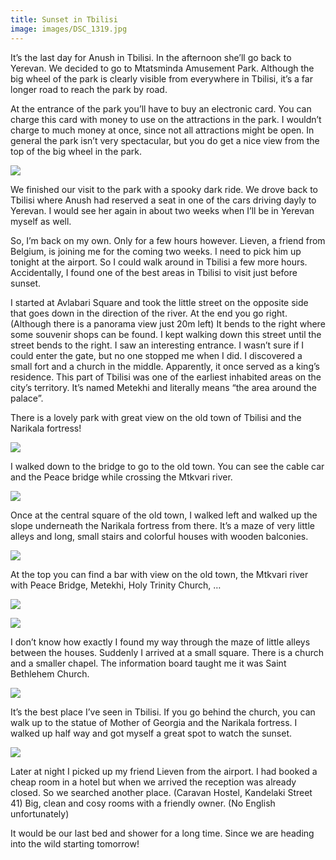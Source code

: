 ```yaml
---
title: Sunset in Tbilisi
image: images/DSC_1319.jpg
---
```


It’s the last day for Anush in Tbilisi. In the afternoon she’ll go back to Yerevan. We decided to go to Mtatsminda Amusement Park. Although the big wheel of the park is clearly visible from everywhere in Tbilisi, it’s a far longer road to reach the park by road.

At the entrance of the park you’ll have to buy an electronic card. You can charge this card with money to use on the attractions in the park. I wouldn’t charge to much money at once, since not all attractions might be open. In general the park isn’t very spectacular, but you do get a nice view from the top of the big wheel in the park.

<Image
    src="images/DSC_1300.jpg"
    caption="The big wheel of the Mtatsminda Amusement Park just outside Tbilisi"
/>

We finished our visit to the park with a spooky dark ride. We drove back to Tbilisi where Anush had reserved a seat in one of the cars driving dayly to Yerevan. I would see her again in about two weeks when I’ll be in Yerevan myself as well.

So, I’m back on my own. Only for a few hours however. Lieven, a friend from Belgium, is joining me for the coming two weeks. I need to pick him up tonight at the airport. So I could walk around in Tbilisi a few more hours. Accidentally, I found one of the best areas in Tbilisi to visit just before sunset.

I started at Avlabari Square and took the little street on the opposite side that goes down in the direction of the river. At the end you go right. (Although there is a panorama view just 20m left) It bends to the right where some souvenir shops can be found. I kept walking down this street until the street bends to the right. I saw an interesting entrance. I wasn’t sure if I could enter the gate, but no one stopped me when I did. I discovered a small fort and a church in the middle. Apparently, it once served as a king’s residence. This part of Tbilisi was one of the earliest inhabited areas on the city’s territory. It’s named Metekhi and literally means “the area around the palace”.

There is a lovely park with great view on the old town of Tbilisi and the Narikala fortress!

<Image
    src="images/DSC_1303.jpg"
    caption="The Old Town of Tbilisi is situated at the bottom of the Narikala Fortress"
/>

I walked down to the bridge to go to the old town. You can see the cable car and the Peace bridge while crossing the Mtkvari river.

<Image
    src="images/DSC_1314.jpg"
    caption="Bridge of Peace and the Aerial Tramway over the Kura river in Tbilisi."
/>

Once at the central square of the old town, I walked left and walked up the slope underneath the Narikala fortress from there. It’s a maze of very little alleys and long, small stairs and colorful houses with wooden balconies.

<Image
    src="images/DSC_1319.jpg"
    caption="Typical wooden balconies and Narikala Fortress"
/>

At the top you can find a bar with view on the old town, the Mtkvari river with Peace Bridge, Metekhi, Holy Trinity Church, …

<Image
    src="images/DSC_1325.jpg"
    caption="Both ancient and modern architecture can be found in Tbilisi."
/>


<Image
    src="images/DSC_1332.jpg"
    caption="Through a maze of little alleys you’ll make your way up to Church of Bethlehem. Do you notice the cats? 🙂"
    portrait
/>

I don’t know how exactly I found my way through the maze of little alleys between the houses. Suddenly I arrived at a small square. There is a church and a smaller chapel. The information board taught me it was Saint Bethlehem Church.

<Image
    src="images/DSC_1337.jpg"
    caption="Holy Mother of God Church of Bethlehem, Tbilisi"
/>

It’s the best place I’ve seen in Tbilisi. If you go behind the church, you can walk up to the statue of Mother of Georgia and the Narikala fortress. I walked up half way and got myself a great spot to watch the sunset.

<Image
    src="images/DSC_1342.jpg"
    caption="Church of Bethlehem and great view on Tbilisi"
/>

Later at night I picked up my friend Lieven from the airport. I had booked a cheap room in a hotel but when we arrived the reception was already closed. So we searched another place. (Caravan Hostel, Kandelaki Street 41) Big, clean and cosy rooms with a friendly owner. (No English unfortunately)

It would be our last bed and shower for a long time. Since we are heading into the wild starting tomorrow!